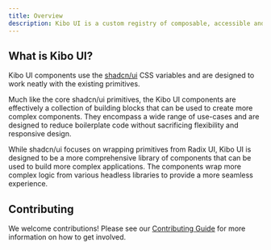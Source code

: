 ```yaml
---
title: Overview
description: Kibo UI is a custom registry of composable, accessible and open source components designed for use with shadcn/ui.
---
```


## What is Kibo UI?

Kibo UI components use the [shadcn/ui](https://ui.shadcn.com/) CSS variables and are designed to work neatly with the existing primitives.

Much like the core shadcn/ui primitives, the Kibo UI components are effectively a collection of building blocks that can be used to create more complex components. They encompass a wide range of use-cases and are designed to reduce boilerplate code without sacrificing flexibility and responsive design.

While shadcn/ui focuses on wrapping primitives from Radix UI, Kibo UI is designed to be a more comprehensive library of components that can be used to build more complex applications. The components wrap more complex logic from various headless libraries to provide a more seamless experience.

## Contributing

We welcome contributions! Please see our [Contributing Guide](https://github.com/haydenbleasel/kibo/blob/main/CONTRIBUTING.md) for more information on how to get involved.
